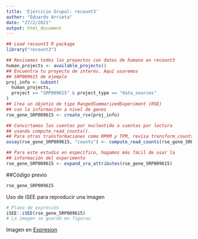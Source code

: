 ```yaml
---
title: 'Ejercicio Grupal: recount3'
author: "Eduardo Arrieta"
date: "27/2/2021"
output: html_document
---
```

```r
## Load recount3 R package
library("recount3")
```

```r
## Revisemos todos los proyectos con datos de humano en recount3
human_projects <- available_projects()
## Encuentra tu proyecto de interés. Aquí usaremos
## SRP009615 de ejemplo
proj_info <- subset(
  human_projects,
  project == "SRP009615" & project_type == "data_sources"
)
## Crea un objetio de tipo RangedSummarizedExperiment (RSE)
## con la información a nivel de genes
rse_gene_SRP009615 <- create_rse(proj_info)
```

```r
## Convirtamos las cuentas por nucleotido a cuentas por lectura
## usando compute_read_counts().
## Para otras transformaciones como RPKM y TPM, revisa transform_counts().
assay(rse_gene_SRP009615, "counts") <- compute_read_counts(rse_gene_SRP009615)

## Para este estudio en específico, hagamos más fácil de usar la
## información del experimento
rse_gene_SRP009615 <- expand_sra_attributes(rse_gene_SRP009615)
```

##Código previo
```r
rse_gene_SRP009615
```

Uso de iSEE para reproducir una imagen
```r
# Ploeo de expresión
iSEE::iSEE(rse_gene_SRP009615)
# La imagen se guardó en figuras
```
Imagen en 
[Expresion](https://github.com/eduardo-arrieta/rnaseq_2021_notas/blob/master/figuras/168314_17expresion.pdf)
